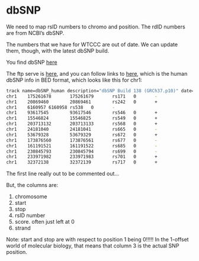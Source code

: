 dbSNP
====

We need to map rsID numbers to chromo and position.  The rdID numbers are from NCBI's dbSNP.

The numbers that we have for WTCCC are out of date. We can update them, though, with the latest dbSNP build.

You find dbSNP [here](http://www.ncbi.nlm.nih.gov/SNP/)

The ftp serve is [here](ftp://ftp.ncbi.nih.gov/snp/), and you can follow links to [here](ftp://ftp.ncbi.nih.gov/snp/organisms/human_9606/BED/), which is the human dbSNP info in BED format, which looks like this for chr1:

```sh
track name=dbSNP_human description="dbSNP Build 138 (GRCh37.p10)" date="2013-07-28 05:44" taxId=9606 dbSnpBuild=138 URL="http://www.ncbi.nlm.nih.gov/snp" assembly=GRCh37.p10 assemblyAccession=GCF_000001405.22
chr1    175261678       175261679       rs171   0       -
chr1    20869460        20869461        rs242   0       +
chr1    6160957 6160958 rs538   0       -
chr1    93617545        93617546        rs546   0       +
chr1    15546824        15546825        rs549   0       +
chr1    203713132       203713133       rs568   0       +
chr1    24181040        24181041        rs665   0       -
chr1    53679328        53679329        rs672   0       +
chr1    173876560       173876561       rs677   0       -
chr1    161191521       161191522       rs685   0       -
chr1    230845793       230845794       rs699   0       -
chr1    233971982       233971983       rs701   0       +
chr1    32372138        32372139        rs717   0       +
```

The first line really out to be commented out...

But, the columns are:

1. chromosome
2. start
3. stop
4. rsID number 
5. score.  often just left at 0
6. strand

Note: start and stop are with respect to position 1 being 0!!!!!  In the 1-offset world of molecular biology, that means that column 3 is the actual SNP position.